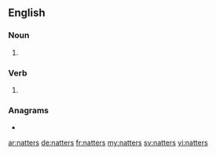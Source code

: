 ==English==

===Noun===
{{head|en|noun plural form}}

# {{plural of|natter|lang=en}}

===Verb===
{{head|en|verb form}}

# {{en-third-person singular of|natter}}

===Anagrams===
* {{l|en|treants}}

[[ar:natters]]
[[de:natters]]
[[fr:natters]]
[[my:natters]]
[[sv:natters]]
[[vi:natters]]
